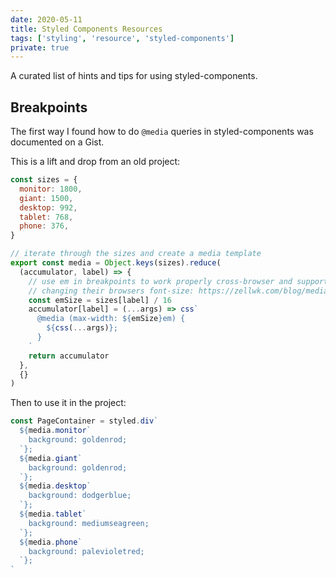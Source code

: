 ```yaml
---
date: 2020-05-11
title: Styled Components Resources
tags: ['styling', 'resource', 'styled-components']
private: true
---
```


A curated list of hints and tips for using styled-components.

## Breakpoints

The first way I found how to do `@media` queries in styled-components
was documented on a Gist.

This is a lift and drop from an old project:

```js
const sizes = {
  monitor: 1800,
  giant: 1500,
  desktop: 992,
  tablet: 768,
  phone: 376,
}

// iterate through the sizes and create a media template
export const media = Object.keys(sizes).reduce(
  (accumulator, label) => {
    // use em in breakpoints to work properly cross-browser and support users
    // changing their browsers font-size: https://zellwk.com/blog/media-query-units/
    const emSize = sizes[label] / 16
    accumulator[label] = (...args) => css`
      @media (max-width: ${emSize}em) {
        ${css(...args)};
      }
    `
    return accumulator
  },
  {}
)
```

Then to use it in the project:

```js
const PageContainer = styled.div`
  ${media.monitor`
    background: goldenrod;
  `};
  ${media.giant`
    background: goldenrod;
  `};
  ${media.desktop`
    background: dodgerblue;
  `};
  ${media.tablet`
    background: mediumseagreen;
  `};
  ${media.phone`
    background: palevioletred;
  `};
`
```
